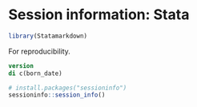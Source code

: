 # Session information: Stata{-}

```r
library(Statamarkdown)
```

For reproducibility.
```stata
version
di c(born_date)
```

```r
# install.packages("sessioninfo")
sessioninfo::session_info()
```
